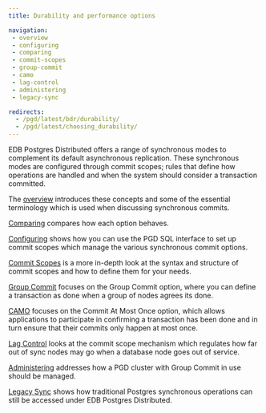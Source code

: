 ```yaml
---
title: Durability and performance options

navigation:
 - overview
 - configuring
 - comparing
 - commit-scopes
 - group-commit
 - camo
 - lag-control
 - administering
 - legacy-sync

redirects:
  - /pgd/latest/bdr/durability/
  - /pgd/latest/choosing_durability/
---
```


EDB Postgres Distributed offers a range of synchronous modes to complement its
default asynchronous replication. These synchronous modes are configured through
commit scopes; rules that define how operations are handled and when the system
should consider a transaction committed. 

The [overview](overview) introduces these concepts and some of the essential 
terminology which is used when discussing synchronous commits.

[Comparing](comparing) compares how each option behaves.

[Configuring](configuring) shows how you can use the PGD SQL interface to set up
commit scopes which manage the various synchronous commit options.

[Commit Scopes](commit-scopes) is a more in-depth look at the syntax and structure
of commit scopes and how to define them for your needs.

[Group Commit](group-commit) focuses on the Group Commit option, where you can
define a transaction as done when a group of nodes agrees its done.

[CAMO](camo) focuses on the Commit At Most Once option, which allows applications
to participate in confirming a transaction has been done and in turn ensure that
their commits only happen at most once.

[Lag Control](lag-control) looks at the commit scope mechanism which regulates how
far out of sync nodes may go when a database node goes out of service.

[Administering](administering) addresses how a PGD cluster with Group Commit
in use should be managed.

[Legacy Sync](legacy-sync) shows how traditional Postgres synchronous operations
can still be accessed under EDB Postgres Distributed.



<!---


## Internal timing of operations

For a better understanding of how the different modes work, it's
helpful to realize PSR and PGD apply transactions
differently.

With physical streaming replication, the order of operations is:

-   Origin flushes a commit record to WAL, making the transaction
    visible locally.
-   Peer node receives changes and issues a write.
-   Peer flushes the received changes to disk.
-   Peer applies changes, making the transaction visible locally.

With PGD, the order of operations is different:

-   Origin flushes a commit record to WAL, making the transaction
    visible locally.
-   Peer node receives changes into its apply queue in memory.
-   Peer applies changes, making the transaction visible locally.
-   Peer persists the transaction by flushing to disk.

For Group Commit, CAMO, and Eager, the origin node waits for
a certain number of confirmations prior to making the transaction
visible locally. The order of operations is:

-   Origin flushes a prepare or precommit record to WAL.
-   Peer node receives changes into its apply queue in memory.
-   Peer applies changes, making the transaction visible locally.
-   Peer persists the transaction by flushing to disk.
-   Origin commits and makes the transaction visible locally.

The following table summarizes the differences.

| Variant          | Order of apply vs persist | Replication before or after commit |
|:-----------------|:-------------------------:|:----------------------------------:|
| PGD Async        |        apply first        |  after WAL flush of commit record  |
| PGD Lag Control  |        apply first        |  after WAL flush of commit record  |
| PGD Group Commit |        apply first        |      before COMMIT on origin       |
| PGD CAMO         |        apply first        |      before COMMIT on origin       |


--->